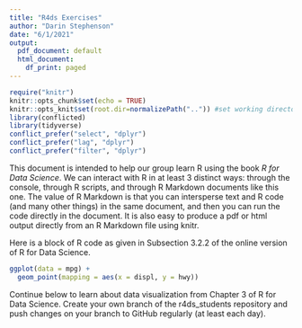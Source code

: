 ```yaml
---
title: "R4ds Exercises"
author: "Darin Stephenson"
date: "6/1/2021"
output:
  pdf_document: default
  html_document:
    df_print: paged
---
```



```r
require("knitr")
knitr::opts_chunk$set(echo = TRUE)
knitr::opts_knit$set(root.dir=normalizePath("..")) #set working directory to the project directory
library(conflicted)
library(tidyverse)
conflict_prefer("select", "dplyr")
conflict_prefer("lag", "dplyr")
conflict_prefer("filter", "dplyr")
```

This document is intended to help our group learn
R using the book <em>R for Data Science</em>. We can interact with R in
at least 3 distinct ways: through the console, through R scripts, and through
R Markdown documents like this one. The value of R Markdown is that you
can intersperse text and R code (and many other things) in the same
document, and then you can run the code directly in the document. It is 
also easy to produce a pdf or html output directly from an R Markdown
file using knitr.

Here is a block of R code as given in Subsection 3.2.2 of the online
version of R for Data Science.

```r
ggplot(data = mpg) + 
  geom_point(mapping = aes(x = displ, y = hwy))
```

Continue below to learn about data visualization from Chapter 3 of R for
Data Science. Create your own branch of the r4ds_students repository and 
push changes on your branch to GitHub regularly (at least each day).